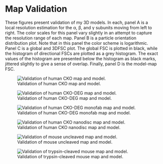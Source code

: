# Map Validation {#sec-validation}

These figures present validation of my 3D models. In each, panel A is a local resolution estimation for the &alpha;, &beta;, and &gamma; subunits moving from left to right. The color scales for this panel vary slightly in an attempt to capture the resolution range of each map. Panel B is a particle orientation distribution plot. Note that in this panel the color scheme is logarithmic. Panel C is a global and 3DFSC plot. The global FSC is plotted in black, while the histogram of directional FSCs are plotted as a grey histogram. The exact values of the histogram are presented below the histogram as black marks, jittered slightly to give a sense of overlap. Finally, panel D is the model-map FSC.

![Validation of human CKO map and model.](figures/validation/hCKO-validation.png){#fig-val-hcko}

![Validation of human CKO-DEG map and model.](figures/validation/hCKO-DEG-validation.png){#fig-val-hcko-deg}

![Validation of human CKO-DEG monofab map and model.](figures/validation/hCKO-DEG-monofab-validation.png){#fig-val-hcko-deg-monofab}

![Validation of human CKO nanodisc map and model.](figures/validation/hCKO-ND-validation.png){#fig-val-hcko-nd}

![Validation of mouse uncleaved map and model.](figures/validation/mouse-uncleave-validation.png){#fig-val-mouse-uncleave}

![Validation of trypsin-cleaved mouse map and model.](figures/validation/mouse-trypsin-validation.png){#fig-val-mouse-tryp}